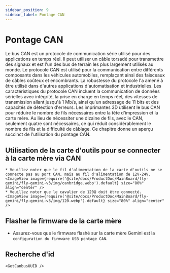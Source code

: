 ```yaml
---
sidebar_position: 9
sidebar_label: Pontage CAN
---
```





# Pontage CAN

Le bus CAN est un protocole de communication série utilisé pour des applications en temps réel. Il peut utiliser un câble torsadé pour transmettre des signaux et est l'un des bus de terrain les plus largement utilisés au monde. Le protocole CAN est utilisé pour la communication entre différents composants dans les véhicules automobiles, remplaçant ainsi des faisceaux de câbles coûteux et encombrants. La robustesse du protocole l'a amené à être utilisé dans d'autres applications d'automatisation et industrielles. Les caractéristiques du protocole CAN incluent la communication de données sérielles avec intégrité, la prise en charge en temps réel, des vitesses de transmission allant jusqu'à 1 Mb/s, ainsi qu'un adressage de 11 bits et des capacités de détection d'erreurs.
Les imprimantes 3D utilisent le bus CAN pour réduire le nombre de fils nécessaires entre la tête d'impression et la carte mère. Au lieu de nécessiter une dizaine de fils, avec le CAN, seulement quatre sont nécessaires, ce qui réduit considérablement le nombre de fils et la difficulté de câblage.
Ce chapitre donne un aperçu succinct de l'utilisation du pontage CAN.

## Utilisation de la carte d'outils pour se connecter à la carte mère via CAN

    * Veuillez noter que le fil d'alimentation de la carte d'outils ne se connecte pas au port CAN, mais au fil d'alimentation de 12V-24V.
    <ImageView image={require('@site/docs/ProductDoc/MainBoard/fly-gemini/fly-gemini-v3/img/canbridge.webp').default} size="80%" align="center" />
    * Veuillez noter que le cavalier de 120Ω doit être connecté.
    <ImageView image={require('@site/docs/ProductDoc/MainBoard/fly-gemini/fly-gemini-v3/img/120.webp').default} size="80%" align="center" />

## Flasher le firmware de la carte mère

* Assurez-vous que le firmware flashé sur la carte mère Gemini est la `configuration du firmware USB pontage CAN`.

## Recherche d'id

    <GetCanbusUUID />